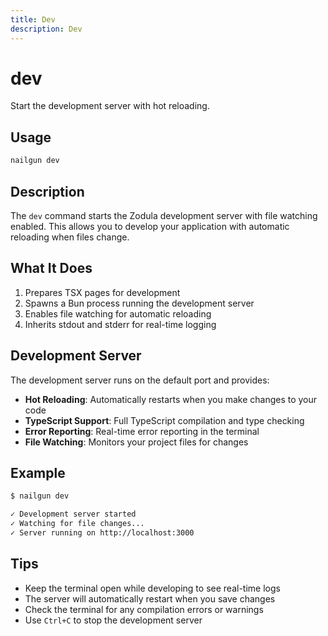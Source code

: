 ```yaml
---
title: Dev
description: Dev
---
```

# dev

Start the development server with hot reloading.

## Usage

```bash
nailgun dev
```

## Description

The `dev` command starts the Zodula development server with file watching enabled. This allows you to develop your application with automatic reloading when files change.

## What It Does

1. Prepares TSX pages for development
2. Spawns a Bun process running the development server
3. Enables file watching for automatic reloading
4. Inherits stdout and stderr for real-time logging

## Development Server

The development server runs on the default port and provides:

- **Hot Reloading**: Automatically restarts when you make changes to your code
- **TypeScript Support**: Full TypeScript compilation and type checking
- **Error Reporting**: Real-time error reporting in the terminal
- **File Watching**: Monitors your project files for changes

## Example

```bash
$ nailgun dev

✓ Development server started
✓ Watching for file changes...
✓ Server running on http://localhost:3000
```

## Tips

- Keep the terminal open while developing to see real-time logs
- The server will automatically restart when you save changes
- Check the terminal for any compilation errors or warnings
- Use `Ctrl+C` to stop the development server
